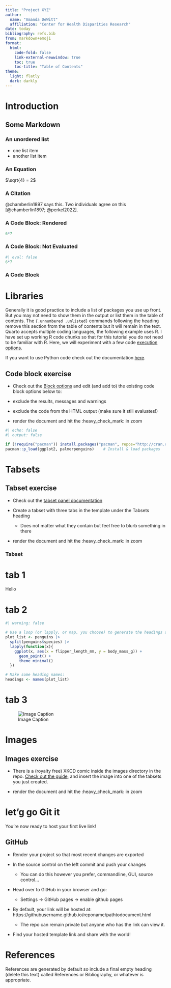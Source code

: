 ```yaml
---
title: "Project XYZ"
author:
  name: "Amanda DeWitt"
  affiliation: "Center for Health Disparities Research"
date: today
bibliography: refs.bib
from: markdown+emoji
format:
  html:
    code-fold: false
    link-external-newwindow: true
    toc: true
    toc-title: "Table of Contents"
theme:
  light: flatly
  dark: darkly
---
```


<!--
comment
-->
<!-- :::{.callout-tip}
# YAML exercise
- Fill the `title: ` and `name: ` and `affiliation: ` fieds.

  - a couple of handy entries are already completed

  - the existing field: `date: today` will automatically generate today's date (cool huh?  ͡▀̿ ̿ ͜ʖ ͡▀̿ ̿ )

- Add a table of contents following the [guide](https://quarto.org/docs/output-formats/html-basics.html)

- Remove this callout block and render the document

- Give me a :heavy_check_mark: when done or a :hand: if you need help
::: -->

# Introduction

## Some Markdown

### An unordered list
- one list item
- another list item

### An Equation
$\sqrt{4} = 2$

### A Citation
@chamberlin1897 says this. Two individuals agree on this [@chamberlin1897; @perkel2022].

### A Code Block: Rendered
```r
6*7
```


### A Code Block: Not Evaluated
``` r
#| eval: false
6*7
```

### A Code Block

<!-- :::{.callout-tip}
# Markdown exercise

- Check out [Quarto's markdown guide](https://quarto.org/docs/authoring/markdown-basics.html)

- and the [biostats guide to writing (equations section)](https://biostats-r.github.io/biostats/quarto/04-figures-tables.html#equations)

In the template Introduction section take 3-4 minutes to write:

- a sub-heading under the introduction

- a list

- and an equation (inline or as a block)

- cite one of the articles in in existing `.bib` file using the `@`

- remove this callout and render the document and hit the :heavy_check_mark: in zoom
::: -->

# Libraries {.unnumbered .unlisted}

Generally it is good practice to include a list of packages you use up front. But you may not need to show them in the output or list them in the table of contents. The `{.unnumbered .unlisted}` commands following the heading remove this section from the table of contents but it will remain in the text. Quarto accepts multiple coding languages, the following example uses R. I have set up working R code chunks so that for this tutorial you do not need to be familiar with R. Here, we will experiment with a few code [execution options](https://quarto.org/docs/computations/execution-options.html).


If you want to use Python code check out the documentation [here](https://quarto.org/docs/computations/python.html#overview).


:::{.callout-tip}
# Code block exercise

- Check out the [Block options](https://quarto.org/docs/computations/execution-options.html) and edit (and add to) the existing code block options below to:

 - exclude the results, messages and warnings

 - exclude the code from the HTML output (make sure it still evaluates!)

 - render the document and hit the :heavy_check_mark: in zoom
:::

<!-- 
These are code block options
#| echo: false 
#| output: false
-->

```r
#| echo: false
#| output: false

if (!require("pacman")) install.packages("pacman", repos="http://cran.r-project.org")
pacman::p_load(ggplot2, palmerpenguins)    # Install & load packages
```

# Tabsets

:::{.callout-tip}
# Tabset exercise

- Check out the [tabset panel documentation](https://quarto.org/docs/interactive/layout.html#tabset-panel)

- Create a tabset with three tabs in the template under the Tabsets heading

  - Does not matter what they contain but feel free to blurb something in there

- render the document and hit the :heavy_check_mark: in zoom
:::

### Tabset
::: {.panel-tabset}

# tab 1

Hello

# tab 2
```r
#| warning: false

# Use a loop (or lapply, or map, you choose) to generate the headings and insert plots
plot_list <- penguins |>
  split(penguins$species) |>
  lapply(function(x){
    ggplot(x, aes(x = flipper_length_mm, y = body_mass_g)) + 
      geom_point() +
      theme_minimal()
  }) 

# Make some heading names:
headings <- names(plot_list)
```

# tab 3
![Image Caption](./images/fixing_problems.png)

:::

# Images

:::{.callout-tip}
# Images exercise

- There is a (royalty free) XKCD comic inside the images directory in the repo. [Check out the guide](https://quarto.org/docs/authoring/figures.html), and insert the image into one of the tabsets you just created.

- render the document and hit the :heavy_check_mark: in zoom
:::


# let'g go Git it

You're now ready to host your first live link!

:::{.callout-tip}
# GitHub

- Render your project so that most recent changes are exported

- In the source control on the left commit and push your changes
 
  - You can do this however you prefer, commandline, GUI, source control...

- Head over to GitHub in your browser and go:

  - Settings -> GitHub pages -> enable github pages

- By default, your link will be hosted at: https://githubusername.github.io/reponame/pathtodocument.html

  - The repo can remain private but anyone who has the link can view it.

- Find your hosted template link and share with the world!
:::

# References

References are generated by default so include a final empty heading (delete this text) called References or Bibliography, or whatever is appropriate.